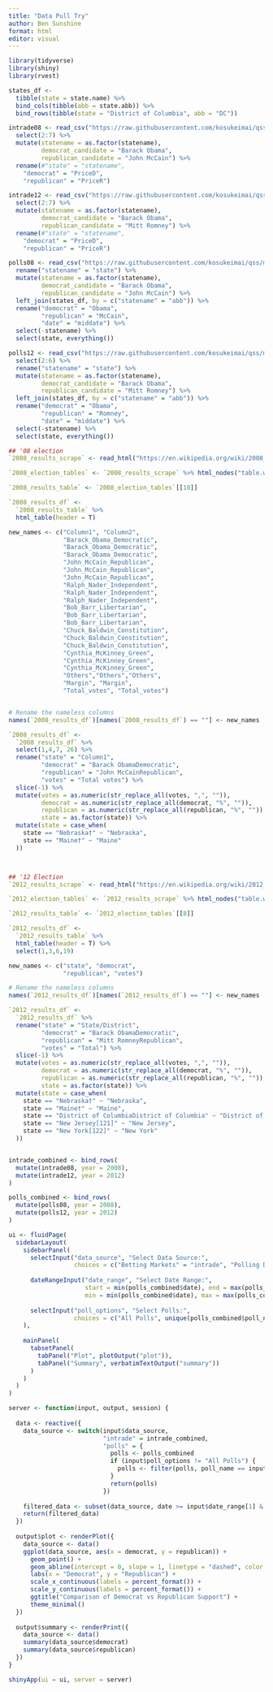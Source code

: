 ```yaml
---
title: "Data Pull Try"
author: Ben Sunshine
format: html
editor: visual
---
```


```r
library(tidyverse)
library(shiny)
library(rvest)
```

```r
states_df <- 
  tibble(state = state.name) %>%
  bind_cols(tibble(abb = state.abb)) %>% 
  bind_rows(tibble(state = "District of Columbia", abb = "DC"))

intrade08 <- read_csv("https://raw.githubusercontent.com/kosukeimai/qss/master/PREDICTION/intrade08.csv") %>%
  select(2:7) %>%
  mutate(statename = as.factor(statename),
         democrat_candidate = "Barack Obama",
         republican_candidate = "John McCain") %>%
  rename(#"state" = "statename",
    "democrat" = "PriceD",
    "republican" = "PriceR")

intrade12 <- read_csv("https://raw.githubusercontent.com/kosukeimai/qss/master/PREDICTION/intrade12.csv") %>%
  select(2:7) %>%
  mutate(statename = as.factor(statename),
         democrat_candidate = "Barack Obama",
         republican_candidate = "Mitt Romney") %>%
  rename(#"state" = "statename",
    "democrat" = "PriceD",
    "republican" = "PriceR")

polls08 <- read_csv("https://raw.githubusercontent.com/kosukeimai/qss/master/PREDICTION/polls08.csv") %>%
  rename("statename" = "state") %>%
  mutate(statename = as.factor(statename), 
         democrat_candidate = "Barack Obama",
         republican_candidate = "John McCain") %>%
  left_join(states_df, by = c("statename" = "abb")) %>%
  rename("democrat" = "Obama",
         "republican" = "McCain",
         "date" = "middate") %>%
  select(-statename) %>%
  select(state, everything())

polls12 <- read_csv("https://raw.githubusercontent.com/kosukeimai/qss/master/PREDICTION/polls12.csv") %>%
  select(2:6) %>%
  rename("statename" = "state") %>%
  mutate(statename = as.factor(statename), 
         democrat_candidate = "Barack Obama",
         republican_candidate = "Mitt Romney") %>%
  left_join(states_df, by = c("statename" = "abb")) %>%
  rename("democrat" = "Obama",
         "republican" = "Romney",
         "date" = "middate") %>%
  select(-statename) %>%
  select(state, everything())


```

```r
## '08 election
`2008_results_scrape` <- read_html("https://en.wikipedia.org/wiki/2008_United_States_presidential_election")

`2008_election_tables` <- `2008_results_scrape` %>% html_nodes("table.wikitable")

`2008_results_table` <- `2008_election_tables`[[10]]

`2008_results_df` <- 
  `2008_results_table` %>% 
  html_table(header = T) 

new_names <- c("Column1", "Column2", 
               "Barack_Obama_Democratic", 
               "Barack_Obama_Democratic",
               "Barack_Obama_Democratic", 
               "John_McCain_Republican", 
               "John_McCain_Republican",
               "John_McCain_Republican", 
               "Ralph_Nader_Independent", 
               "Ralph_Nader_Independent",
               "Ralph_Nader_Independent", 
               "Bob_Barr_Libertarian", 
               "Bob_Barr_Libertarian",
               "Bob_Barr_Libertarian", 
               "Chuck_Baldwin_Constitution", 
               "Chuck_Baldwin_Constitution",
               "Chuck_Baldwin_Constitution", 
               "Cynthia_McKinney_Green", 
               "Cynthia_McKinney_Green",
               "Cynthia_McKinney_Green", 
               "Others","Others","Others", 
               "Margin", "Margin",
               "Total_votes", "Total_votes")


# Rename the nameless columns
names(`2008_results_df`)[names(`2008_results_df`) == ""] <- new_names

`2008_results_df` <-
  `2008_results_df` %>%
  select(1,4,7, 26) %>%
  rename("state" = "Column1",
         "democrat" = "Barack ObamaDemocratic",
         "republican" = "John McCainRepublican",
         "votes" = "Total votes") %>%
  slice(-1) %>%
  mutate(votes = as.numeric(str_replace_all(votes, ",", "")),
         democrat = as.numeric(str_replace_all(democrat, "%", "")),
         republican = as.numeric(str_replace_all(republican, "%", "")),
         state = as.factor(state)) %>%
  mutate(state = case_when(
    state == "Nebraska†" ~ "Nebraska",
    state == "Maine†" ~ "Maine"
  ))



## '12 Election
`2012_results_scrape` <- read_html("https://en.wikipedia.org/wiki/2012_United_States_presidential_election")

`2012_election_tables` <- `2012_results_scrape` %>% html_nodes("table.wikitable")

`2012_results_table` <- `2012_election_tables`[[8]]

`2012_results_df` <- 
  `2012_results_table` %>% 
  html_table(header = T) %>%
  select(1,3,6,19)

new_names <- c("state", "democrat", 
               "republican", "votes")

# Rename the nameless columns
names(`2012_results_df`)[names(`2012_results_df`) == ""] <- new_names

`2012_results_df` <-
  `2012_results_df` %>%
  rename("state" = "State/District",
         "democrat" = "Barack ObamaDemocratic",
         "republican" = "Mitt RomneyRepublican",
         "votes" = "Total") %>%
  slice(-1) %>%
  mutate(votes = as.numeric(str_replace_all(votes, ",", "")),
         democrat = as.numeric(str_replace_all(democrat, "%", "")),
         republican = as.numeric(str_replace_all(republican, "%", "")),
         state = as.factor(state)) %>%
  mutate(state = case_when(
    state == "Nebraska†" ~ "Nebraska",
    state == "Maine†" ~ "Maine",
    state == "District of ColumbiaDistrict of Columbia" ~ "District of Columbia",
    state == "New Jersey[121]" ~ "New Jersey",
    state == "New York[122]" ~ "New York"
  ))



```



```r
intrade_combined <- bind_rows(
  mutate(intrade08, year = 2008),
  mutate(intrade12, year = 2012)
)

polls_combined <- bind_rows(
  mutate(polls08, year = 2008),
  mutate(polls12, year = 2012)
)


```


```r
ui <- fluidPage(
  sidebarLayout(
    sidebarPanel(
      selectInput("data_source", "Select Data Source:",
                  choices = c("Betting Markets" = "intrade", "Polling Data" = "polls")),
      
      dateRangeInput("date_range", "Select Date Range:",
                     start = min(polls_combined$date), end = max(polls_combined$date),
                     min = min(polls_combined$date), max = max(polls_combined$date)),
      
      selectInput("poll_options", "Select Polls:",
                  choices = c("All Polls", unique(polls_combined$poll_name)))
    ),
    
    mainPanel(
      tabsetPanel(
        tabPanel("Plot", plotOutput("plot")),
        tabPanel("Summary", verbatimTextOutput("summary"))
      )
    )
  )
)

server <- function(input, output, session) {
  
  data <- reactive({
    data_source <- switch(input$data_source,
                          "intrade" = intrade_combined,
                          "polls" = {
                            polls <- polls_combined
                            if (input$poll_options != "All Polls") {
                              polls <- filter(polls, poll_name == input$poll_options)
                            }
                            return(polls)
                          })
    
    filtered_data <- subset(data_source, date >= input$date_range[1] & date <= input$date_range[2])
    return(filtered_data)
  })
  
  output$plot <- renderPlot({
    data_source <- data()
    ggplot(data_source, aes(x = democrat, y = republican)) +
      geom_point() +
      geom_abline(intercept = 0, slope = 1, linetype = "dashed", color = "red") +
      labs(x = "Democrat", y = "Republican") +
      scale_x_continuous(labels = percent_format()) +
      scale_y_continuous(labels = percent_format()) +
      ggtitle("Comparison of Democrat vs Republican Support") +
      theme_minimal()
  })
  
  output$summary <- renderPrint({
    data_source <- data()
    summary(data_source$democrat)
    summary(data_source$republican)
  })
}

shinyApp(ui = ui, server = server)

```

